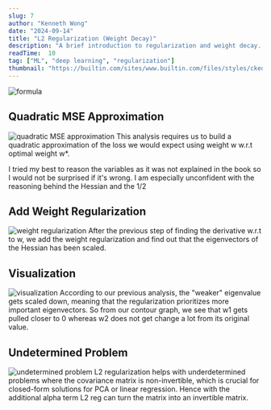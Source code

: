 ```yaml
---
slug: 7
author: "Kenneth Wong"
date: "2024-09-14"
title: "L2 Regularization (Weight Decay)"
description: "A brief introduction to regularization and weight decay. Specifically L2 regularization and how it helps with model training"
readTime:  10
tag: ["ML", "deep learning", "regularization"]
thumbnail: "https://builtin.com/sites/www.builtin.com/files/styles/ckeditor_optimize/public/inline-images/national/gradient-descent-convex-function.png"
---
```


![formula](https://encrypted-tbn0.gstatic.com/images?q=tbn:ANd9GcTa_r50DjUhq4-W381f3VNULnbAplJ4nRv1rA&s)


## Quadratic MSE Approximation
![quadratic MSE approximation](https://hbcfj3ve6zsq0764.public.blob.vercel-storage.com/blog/IMG_894FA258998D-1-PiMk6RsWvSREquBc34yVEFWDc73f3X.jpg)
This analysis requires us to build a quadratic approximation of the loss we would expect using weight w w.r.t optimal weight w*.

I tried my best to reason the variables as it was not explained in the book so I would not be surprised if it's wrong. I am especially unconfident with the reasoning behind the Hessian and the 1/2

## Add Weight Regularization
![weight regularization](https://hbcfj3ve6zsq0764.public.blob.vercel-storage.com/blog/IMG_92AAD390E244-1-0MJPnep3LUqsDmPIH65zCVvNrfD58G.jpg)
After the previous step of finding the derivative w.r.t to w, we add the weight regularization and find out that the eigenvectors of the Hessian has been scaled.

## Visualization
![visualization](https://hbcfj3ve6zsq0764.public.blob.vercel-storage.com/blog/_-7n3ZX1vDcyfLgcw8HvIMeXoXNGm5Rk.jpg)
According to our previous analysis, the "weaker" eigenvalue gets scaled down, meaning that the regularization prioritizes more important eigenvectors. So from our contour graph, we see that w1 gets pulled closer to 0 whereas w2 does not get change a lot from its original value.

## Undetermined Problem
![undetermined problem](https://hbcfj3ve6zsq0764.public.blob.vercel-storage.com/blog/IMG_EFEFED4951EA-1-VLf3etPET7lFamVfeAhjHhkirqNLgZ.jpg)
L2 regularization helps with underdetermined problems where the covariance matrix is non-invertible, which is crucial for closed-form solutions for PCA or linear regression. Hence with the additional alpha term L2 reg can turn the matrix into an invertible matrix.